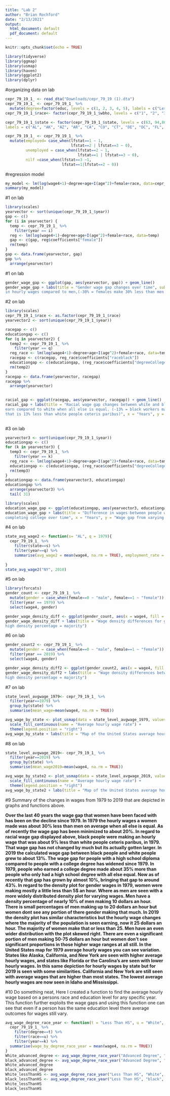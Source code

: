 ```yaml
---
title: "Lab 2"
author: "Brian Rochford"
date: "2/13/2021"
output:
  html_document: default
  pdf_document: default
---
```


```r
knitr::opts_chunk$set(echo = TRUE)
```


```r
library(tidyverse)
library(ggmap)
library(usmap)
library(haven)
library(ggplot2)
library(dplyr)

```
#organizing data on lab
```r

cepr_79_19_1_ <- read_dta("Downloads/cepr_79_19 (1).dta")
cepr_79_19_1_ <- cepr_79_19_1_ %>%
  mutate(degree=factor(educ, levels = c(1, 2, 3, 4, 5), labels = c("Less Than HS", "HS", "Some College", "College", "Advanced Degree")))
cepr_79_19_1_$race<- factor(cepr_79_19_1_$wbho, levels = c("1", "2", "3", "4"), labels = c("White", "black", "hispanic", "other"))

cepr_79_19_1_$state <- factor(cepr_79_19_1_$state, levels = c(63, 94,86,71,93,84,16,51,53,59,58,95,82,33,32,42,47,61,72,11,52,14,34,41,64,43,81,46,88,12, 22,85,21,56,44,31,73,92,23,15,57,45,62,74,87,13,54,91,55,35,83),
labels = c("AL", "AK", "AZ", "AR", "CA", "CO", "CT", "DE", "DC", "FL", "GA", "HI", "ID", "IL", "IN", "IA", "KS", "KY", "LA", "ME", "MD", "MA", "MI", "MN", "MS", "MO", "MT", "NE", "NV", "NH", "NJ", "NM", "NY", "NC", "ND", "OH", "OK", "OR", "PA", "RI", "SC", "SD", "TN", "TX", "UT", "VT", "VA", "WA", "WV", "WI", "WY"))

cepr_79_19_1_ <- cepr_79_19_1_ %>%
  mutate(employed= case_when(lfstat==1 ~ 1,
                             lfstat==2 | lfstat==3 ~ 0),
         unemployed = case_when(lfstat==2 ~ 1,
                                lfstat==1 | lfstat==3 ~ 0),
         nilf =case_when(lfstat==3 ~1,
                         lfstat==1|lfstat==2 ~ 0))
```
#regression model
```r
my_model <- lm(log(wage4+1)~degree+age+I(age^2)+female+race, data=cepr_79_19_1_, na.action = na.omit)
summary(my_model)
```
#1 on lab
```r
library(scales)
yearvector <- sort(unique(cepr_79_19_1_$year))
gap <- c()
for (i in yearvector) {
  temp <- cepr_79_19_1_ %>%
    filter(year == i)
  reg <- lm(log(wage4+1)~degree+age+I(age^2)+female+race, data=temp)
  gap <- c(gap, reg$coefficients["female"])
  rm(temp)
}
gap <- data.frame(yearvector, gap)
gap %>%
  arrange(yearvector)
```
#1 on lab
```r
gender_wage_gap <- ggplot(gap, aes(yearvector, gap)) + geom_line()
gender_wage_gap + labs(title = "Gender wage gap changes over time", subtitle = "The y-axis decimal values are interpretted as the percentage differences females get 
in hourly wages compared to men,(-30% = females make 30% less than men when all else is equal)", x = "Years", y = "Gender wage gap") + scale_y_continuous(labels = percent)
```





#2 on lab
```r
library(scales)
cepr_79_19_1_$race <- as.factor(cepr_79_19_1_$race)
yearvector2 <- sort(unique(cepr_79_19_1_$year))

racegap <- c()
educationgap <- c()
for (q in yearvector2) {
  temp2 <- cepr_79_19_1_ %>%
    filter(year == q)
  reg_race <- lm(log(wage4+1)~degree+age+I(age^2)+female+race, data=temp2)
  racegap <- c(racegap, reg_race$coefficients["raceblack"])
  educationgap <- c(educationgap, (reg_race$coefficients["degreeCollege"] - reg_race$coefficients["degreeHS"]))
  rm(temp2)
}
racegap <- data.frame(yearvector, racegap)
racegap %>%
  arrange(yearvector)
             
```
```r
racial_gap <- ggplot(racegap, aes(yearvector, racegap)) + geom_line()
racial_gap + labs(title = "Racial wage gap changes between white and black workers over time", subtitle = "The y-axis decimal values can be interpretted as the percentage difference black workers 
earn compared to white when all else is equal. (-13% = black workers make an hourly wage
that is 13% less than white people ceteris paribus)", x = "Years", y = "Racial wage gap") + scale_y_continuous(labels = percent)
 
```





#3 on lab
```r
yearvector3 <- sort(unique(cepr_79_19_1_$year))
educationgap <- c()
for (k in yearvector3) {
  temp3 <- cepr_79_19_1_ %>%
    filter(year == k)
  reg_race <- lm(log(wage4+1)~degree+age+I(age^2)+female+race, data=temp3)
  educationgap <- c(educationgap, (reg_race$coefficients["degreeCollege"] - reg_race$coefficients["degreeHS"]))
  rm(temp3)
}
educationgap <- data.frame(yearvector3, educationgap)
educationgap %>%
  arrange(yearvector3) %>%
  tail( 31)

```
```r
library(scales)
education_wage_gap <- ggplot(educationgap, aes(yearvector3, educationgap)) + geom_line()
education_wage_gap + labs(title = "Difference in wages between people with a high school diploma and 
completing college over time", x = "Years", y = "Wage gap from varying education", subtitle = "The decimal values on the y-axis can be interpretted as the percentage difference people with a college degree compared to people with high school degrees,(.35 = people with a college degree made an hourly wage that was 35% greater than a person with a high school degree, all else equal)") + xlim(1989, 2019) + scale_y_continuous(labels = percent)


```









#4 on lab
```r
state_avg_wage2 <- function(s= "AL", q = 1979){
  cepr_79_19_1_ %>%
    filter(state==s) %>%
    filter(year==q) %>%
    summarise(avg_wage2 = mean(wage4, na.rm = TRUE), employment_rate = mean(employed / (employed + unemployed), na.rm = TRUE), unemployment_rate = mean(unemployed / (unemployed + employed), na.rm = TRUE), not_in_labor_force_rate = mean(nilf / (nilf + employed + unemployed), na.rm = TRUE) )
  
}
state_avg_wage2("NY", 2010)
```

#5 on lab
```r
library(forcats)
gender_count <- cepr_79_19_1_ %>%
  mutate(gender = case_when(female==0 ~ "male", female==1 ~ "female")) %>%
  filter(year == 1979) %>%
  select(wage4, gender)
```
```r
gender_wage_density_diff <- ggplot(gender_count, aes(x = wage4, fill = gender)) + geom_density() + xlim(0, 26) + scale_y_continuous(labels = percent)
gender_wage_density_diff + labs(title = "Wage density differences for genders in 1979", x = "Hourly wages", y = "Density", subtitle = "This graphs shows what hourly wages the majority of people were earning for each gender, 
high density percentage = majority")
```









#6 on lab
```r
gender_count2 <- cepr_79_19_1_ %>%
  mutate(gender = case_when(female==0 ~ "male", female==1 ~ "female")) %>%
  filter(year == 2019) %>%
  select(wage4, gender)

gender_wage_density_diff2 <- ggplot(gender_count2, aes(x = wage4, fill = gender)) + geom_density() + xlim(0, 90) + scale_y_continuous(labels = percent)
gender_wage_density_diff2 + labs(title = "Wage density differences between gender in 2019", x = "Hourly wages", y = "Density", subtitle = "This graphs shows what hourly wages the majority of people were earning for each gender, 
high density percentage = majority")
```








#7 on lab 
```r
state_level_avgwage_1979<- cepr_79_19_1_ %>%
  filter(year==1979) %>%
  group_by(state) %>%
  summarise(mean_wage=mean(wage4, na.rm = TRUE))

avg_wage_by_state <- plot_usmap(data = state_level_avgwage_1979, values = "mean_wage", color = "red") + 
  scale_fill_continuous(name = "Average hourly wage rate") + 
  theme(legend.position = "right")
avg_wage_by_state + labs(title = "Map of the United States average hourly wage rates by state in 1979")
```











#8 on lab
```r
state_level_avgwage_2019<- cepr_79_19_1_ %>%
  filter(year==2019) %>%
  group_by(state) %>%
  summarise(mean_wage2019=mean(wage4, na.rm = TRUE))

avg_wage_by_state2 <- plot_usmap(data = state_level_avgwage_2019, values = "mean_wage2019", color = "orange") +
  scale_fill_continuous(name = "Average hourly wage rate") + 
  theme(legend.position = "right")
avg_wage_by_state2 + labs(title = "Map of the United States average hourly wage rates by state in 2019")
```










#9 Summary of the changes in wages from 1979 to 2019 that are depicted in graphs and functions above.




**Over the last 40 years the wage gap that women have been faced with has been on the decline since 1979. In 1979 the hourly wages a women made was about 30% less than men on average when all else is equal. As of recently the wage gap has been minimized to about 20%. In regard to racial wage gap displayed above, black people were making an hourly wage that was about 9% less than white people ceteris paribus, in 1979. That wage gap has not changed by much but its actually gotten larger. In 2019 the calculated wage gap between black people and white people grew to about 13%. The wage gap for people with a high school diploma compared to people with a college degree has widened since 1979. In 1979, people who earned a college degree made about 35% more than people who only had a high school degree with all else equal. Now as of recently that gap has grown by almost 10%, bringing that gap to around 43%. In regard to the density plot for gender wages in 1979, women were making mostly a little less than 5$ an hour. Where as men are seen with a more widely distributed density plot for varying wages. Men have a density percentage of nearly 10% of men making 10 dollars an hour. There is small percentages of men making up to 20 dollars an hour but women dont see any portion of there gender making that much. In 2019 the density plot has similar characteristics but the hourly wage changes where the majority of the population is seen earning, now it 25 dollars an hour. The majority of women make that or less than 25. Men have an even wider distribution with the plot skewed right. There are even a significant portion of men making 50-75 dollars an hour but women don't see significant proportions in those higher wage ranges at all still. In the United States map for 1979 average hourly wages you can see variation. States like Alaska, California, and New York are seen with higher average hourly wages, and states like Florida or the Carolina's are seen with lower hourly wages. In this same depiction for hourly wages by state but for 2019 is seen with some similarities. California and New York are still seen with average wages that are higher than most states. The lowest average hourly wages are now seen in Idaho and Mississippi.**



#10 Do something neat, Here I created a function to find the average hourly wage based on a persons race and education level for any specific year. This function further exploits the wage gaps and using this function one can see that even if a person has the same education level there average outcomes for wages still vary.
```r
avg_wage_degree_race_year <- function(t = "Less Than HS", u = "White", k = 1979){
  cepr_79_19_1_ %>%
    filter(degree==t) %>%
    filter(race==u) %>%
    filter(year==k) %>%
  summarise(wage_by_degree_race_year = mean(wage4, na.rm = TRUE))
}
White_advanced_degree <- avg_wage_degree_race_year("Advanced Degree", "White", 2019)
black_advanced_degree <- avg_wage_degree_race_year("Advanced Degree", "black", 2019)
White_advanced_degree
black_advanced_degree
White_lessThanHS <- avg_wage_degree_race_year("Less Than HS", "White", 2019)
black_lessThanHS <- avg_wage_degree_race_year("Less Than HS", "black", 2019)
White_lessThanHS
black_lessThanHS
```